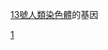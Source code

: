 {{Genes by human chromosome}}
{{Commons category|Genes on human chromosome 13}}
[[13號染色體|13號人類染色體]]的基因

[[Category:依染色體分類的基因|1]]
